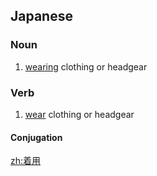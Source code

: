 ==Japanese==
{{ja-kanjitab|ちゃく|よう|yomi=on}}

===Noun===
{{ja-noun|ちゃくよう}}

# [[wearing]] clothing or headgear

===Verb===
{{ja-verb-suru|ちゃくよう}}

# [[wear]] clothing or headgear

====Conjugation====
{{ja-suru|ちゃくよう}}

[[zh:着用]]